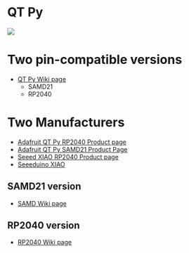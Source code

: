 = QT Py =

<img src="http://land-boards.com/blwiki/images/d/d5/QT_Py_RP2040.PNG"></img>

= Two pin-compatible versions =

* [http://land-boards.com/blwiki/index.php?title=QT_Py QT Py Wiki page]
** SAMD21
** RP2040

= Two Manufacturers =

* [https://www.adafruit.com/product/4900 Adafruit QT Py RP2040 Product page]
* [https://www.adafruit.com/product/4600 Adafruit QT Py SAMD21 Product Page]
* [https://www.seeedstudio.com/XIAO-RP2040-v1-0-p-5026.html Seeed XIAO RP2040 Product page]
* [https://www.seeedstudio.com/Seeeduino-XIAO-Arduino-Microcontroller-SAMD21-Cortex-M0+-p-4426.html Seeeduino XIAO]


== SAMD21 version ==

* [http://land-boards.com/blwiki/index.php?title=QT_Py_(SAMD_based) SAMD Wiki page]

== RP2040 version ==

* [http://land-boards.com/blwiki/index.php?title=QT_Py_(RP2040_based) RP2040 Wiki page]
